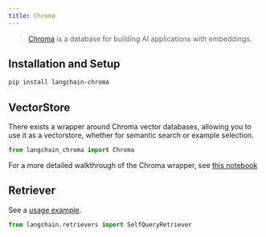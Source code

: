 ```yaml
---
title: Chroma
---
```


>[Chroma](https://docs.trychroma.com/getting-started) is a database for building AI applications with embeddings.

## Installation and Setup

```bash
pip install langchain-chroma
```


## VectorStore

There exists a wrapper around Chroma vector databases, allowing you to use it as a vectorstore,
whether for semantic search or example selection.

```python
from langchain_chroma import Chroma
```

For a more detailed walkthrough of the Chroma wrapper, see [this notebook](/oss/integrations/vectorstores/chroma)

## Retriever

See a [usage example](/oss/integrations/retrievers/self_query/chroma_self_query).

```python
from langchain.retrievers import SelfQueryRetriever
```
